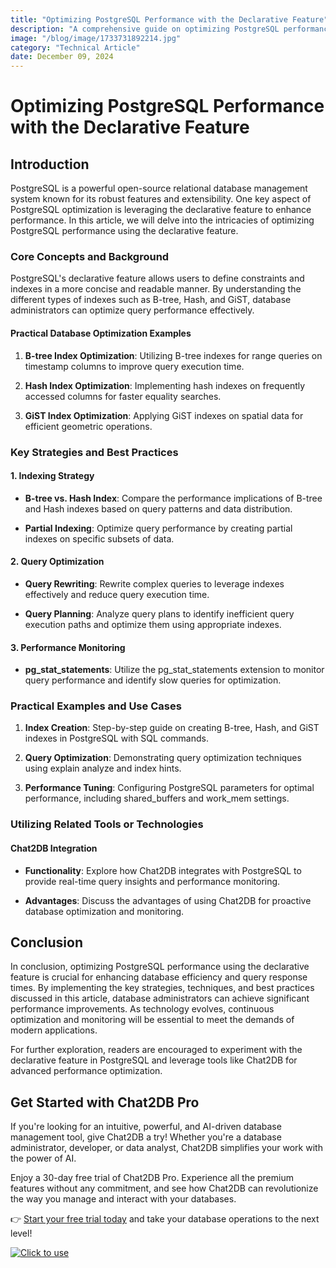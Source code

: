 ```yaml
---
title: "Optimizing PostgreSQL Performance with the Declarative Feature"
description: "A comprehensive guide on optimizing PostgreSQL performance using the declarative feature, covering key strategies, techniques, and practical examples."
image: "/blog/image/1733731892214.jpg"
category: "Technical Article"
date: December 09, 2024
---
```


# Optimizing PostgreSQL Performance with the Declarative Feature


<Authors date="December 09, 2024">
  <Author name="Ethan Clarke" link="https://chat2db.ai" />
</Authors>

## Introduction

PostgreSQL is a powerful open-source relational database management system known for its robust features and extensibility. One key aspect of PostgreSQL optimization is leveraging the declarative feature to enhance performance. In this article, we will delve into the intricacies of optimizing PostgreSQL performance using the declarative feature.

### Core Concepts and Background

PostgreSQL's declarative feature allows users to define constraints and indexes in a more concise and readable manner. By understanding the different types of indexes such as B-tree, Hash, and GiST, database administrators can optimize query performance effectively.

#### Practical Database Optimization Examples

1. **B-tree Index Optimization**: Utilizing B-tree indexes for range queries on timestamp columns to improve query execution time.

2. **Hash Index Optimization**: Implementing hash indexes on frequently accessed columns for faster equality searches.

3. **GiST Index Optimization**: Applying GiST indexes on spatial data for efficient geometric operations.

### Key Strategies and Best Practices

#### 1. Indexing Strategy

- **B-tree vs. Hash Index**: Compare the performance implications of B-tree and Hash indexes based on query patterns and data distribution.

- **Partial Indexing**: Optimize query performance by creating partial indexes on specific subsets of data.

#### 2. Query Optimization

- **Query Rewriting**: Rewrite complex queries to leverage indexes effectively and reduce query execution time.

- **Query Planning**: Analyze query plans to identify inefficient query execution paths and optimize them using appropriate indexes.

#### 3. Performance Monitoring

- **pg_stat_statements**: Utilize the pg_stat_statements extension to monitor query performance and identify slow queries for optimization.

### Practical Examples and Use Cases

1. **Index Creation**: Step-by-step guide on creating B-tree, Hash, and GiST indexes in PostgreSQL with SQL commands.

2. **Query Optimization**: Demonstrating query optimization techniques using explain analyze and index hints.

3. **Performance Tuning**: Configuring PostgreSQL parameters for optimal performance, including shared_buffers and work_mem settings.

### Utilizing Related Tools or Technologies

#### Chat2DB Integration

- **Functionality**: Explore how Chat2DB integrates with PostgreSQL to provide real-time query insights and performance monitoring.

- **Advantages**: Discuss the advantages of using Chat2DB for proactive database optimization and monitoring.

## Conclusion

In conclusion, optimizing PostgreSQL performance using the declarative feature is crucial for enhancing database efficiency and query response times. By implementing the key strategies, techniques, and best practices discussed in this article, database administrators can achieve significant performance improvements. As technology evolves, continuous optimization and monitoring will be essential to meet the demands of modern applications.

For further exploration, readers are encouraged to experiment with the declarative feature in PostgreSQL and leverage tools like Chat2DB for advanced performance optimization.

## Get Started with Chat2DB Pro

If you're looking for an intuitive, powerful, and AI-driven database management tool, give Chat2DB a try! Whether you're a database administrator, developer, or data analyst, Chat2DB simplifies your work with the power of AI.

Enjoy a 30-day free trial of Chat2DB Pro. Experience all the premium features without any commitment, and see how Chat2DB can revolutionize the way you manage and interact with your databases.

👉 [Start your free trial today](https://chat2db.ai/pricing) and take your database operations to the next level!


[![Click to use](/image/blog/bg/chat2db.jpg)](https://chat2db.ai/)
